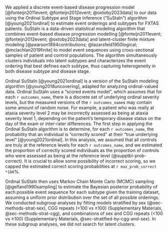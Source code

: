 
We applied a discrete event-based disease progression model 
[@fonteijn2011event; @fonteijn2012event; @oxtoby2023data] 
to our data using the Ordinal Subtype and Stage Inference ("SuStaIn") algorithm 
[@young2021ordinal] 
to estimate event orderings and subtypes for FXTAS patients. 
SuStaIn is a data-driven statistical modeling algorithm 
that combines 
event-based disease progression modelling 
[@fonteijn2011event; @fonteijn2012event; @oxtoby2023data]
and latent-cluster finite mixture modeling 
[@pearson1894contributions; @lazarsfeld1950logical; @mclachlan2019finite] 
to model event sequences 
using cross-sectional samples of patient and control populations. 
The algorithm simultaneously 
clusters individuals into latent subtypes and 
characterizes the event ordering that best defines each subtype, 
thus capturing heterogeneity in both disease subtype and disease stage.

Ordinal SuStaIn [@young2021ordinal] is 
a version of the SuStaIn modeling algorithm [@young2018uncovering],
adapted for analyzing ordinal-valued data.
Ordinal SuStaIn uses a "scored events model", 
which assumes that for each `r outcomes_name`,
there is a discrete set of 
underlying ordinal severity levels,
but the measured versions of the `r outcomes_name`s may contain 
some amount of random noise.
For example, a patient who was really at ataxia severity level 2 
may be incorrectly assessed as being at ataxia severity level 1, 
depending on 
the patient's temporary disease status on the day of the exam 
or inter-rater differences.
The first step in applying the Ordinal SuStaIn algorithm is to determine,
for each `r outcomes_name`, the probability that an individual is 
"correctly scored" at their "true underlying level" [@young2021ordinal].
In this analysis, we assumed that all controls are truly at the reference levels
for each `r outcomes_name`, 
and we estimated the proportion of correctly scored individuals as
the proportion of controls 
who were assessed as being at the reference level
(@supptbl-prob-correct).
It is crucial to allow some possibility of incorrect scoring, 
so we capped the estimated correct scoring probabilities at 
`r max_prob_correct *100`%.

Ordinal SuStaIn then uses 
Markov Chain Monte Carlo (MCMC) sampling [@gelfand1990sampling]
to estimate the Bayesian posterior probability of each possible event sequence 
for each subtype given the training dataset, 
assuming a uniform prior distribution 
over the set of all possible orderings. 
We conducted subgroup analyses by fitting models stratified by
sex (@sec-methods-strat-sex), 
CGG repeats (<100 vs ≥100) (Supplementary Materials, @sec-methods-strat-cgg),
and combinations of sex and CGG repeats (<100 vs ≥100) 
(Supplementary Materials, @sec-stratified-by-cgg-and-sex).
In these subgroup analyses, we did not search for latent clusters.
